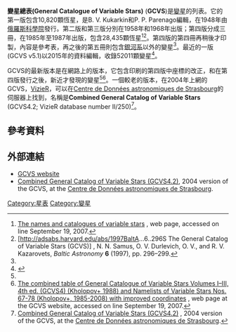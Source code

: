 '''變星總表(General Catalogue of Variable Stars)''' ('''GCVS''')是[[變星|變星]]的列表。它的第一版包含10,820顆恆星，是B. V. Kukarkin和P. P. Parenago編輯，在1948年由[[俄羅斯科學院|俄羅斯科學院]]發行。第二版和第三版分別在1958年和1968年出版；第四版分成三冊，在1985年至1987年出版，包含28,435顆恆星<ref>[http://cdsweb.u-strasbg.fr/afoev/var/edenom.htx The names and catalogues of variable stars] {{Wayback|url=http://cdsweb.u-strasbg.fr/afoev/var/edenom.htx |date=20090621092417 }}, web page, accessed on line September 19, 2007.</ref><ref name="b">[http://adsabs.harvard.edu/abs/1997BaltA...6..296S The General Catalog of Variable Stars (GCVS)] {{Wayback|url=http://adsabs.harvard.edu/abs/1997BaltA...6..296S |date=20070918153615 }}, N. N. Samus, O. V. Durlevich, O. V., and R. V. Kazarovets, ''Baltic Astronomy'' '''6''' (1997), pp. 296–299.</ref>。第四版的第四冊再稍後才印製，內容是參考表，再之後的第五冊則包含[[銀河系|銀河系]]以外的變星<ref name="b" />。最近的一版 (GCVS v5.1)以2015年的資料編輯，收錄52011顆變星<ref>{{cite journal|bibcode=2017ARep...61...80S|title=General catalogue of variable stars: Version GCVS 5.1|journal=Astronomy Reports|volume=61|issue=1|pages=80|last1=Samus'|first1=N. N.|last2=Kazarovets|first2=E. V.|last3=Durlevich|first3=O. V.|last4=Kireeva|first4=N. N.|last5=Pastukhova|first5=E. N.|year=2017|doi=10.1134/S1063772917010085}}</ref>。  

GCVS的最新版本是在網路上的版本，它包含印刷的第四版中座標的改正，和在第四版發行之後，新近才發現的變星<ref name="b" /><ref>[http://www.sai.msu.su/groups/cluster/gcvs/gcvs/iii/html/ The combined table of General Catalogue of Variable Stars Volumes I–III, 4th ed. (GCVS4) (Kholopov+ 1988) and Namelists of Variable Stars Nos. 67-78 (Kholopov+, 1985-2008) with improved coordinates] {{Wayback|url=http://www.sai.msu.su/groups/cluster/gcvs/gcvs/iii/html/ |date=20170916095752 }}, web page at the GCVS website, accessed on line September 19, 2007.</ref>。一個較老的版本，在2004年上網的GCVS，[[VizieR|VizieR]]，可以在[[Centre_de_Données_astronomiques_de_Strasbourg|Centre de Données astronomiques de Strasbourg]]的伺服器上找到，名稱是'''Combined General Catalog of Variable Stars''' (GCVS4.2; VizieR database number II/250)<ref>[http://cdsarc.u-strasbg.fr/viz-bin/Cat?II/250 Combined General Catalog of Variable Stars (GCVS4.2)] {{WebCite|url=https://www.webcitation.org/6D7OEZWkw?url=http://cdsarc.u-strasbg.fr/viz-bin/Cat?II%2F250 |date=20121223054347 |dateformat=iso }}, 2004 version of the GCVS, at the [[Centre_de_Données_astronomiques_de_Strasbourg|Centre de Données astronomiques de Strasbourg]].</ref>。

== 參考資料 ==
{{Reflist}}

== 外部連結 ==
* [http://www.sai.msu.su/groups/cluster/gcvs/gcvs/ GCVS website]{{Wayback|url=http://www.sai.msu.su/groups/cluster/gcvs/gcvs/ |date=20101111150745 }}
* [http://cdsarc.u-strasbg.fr/viz-bin/Cat?II/250 Combined General Catalog of Variable Stars (GCVS4.2)]{{WebCite|url=https://www.webcitation.org/6D7OEZWkw?url=http://cdsarc.u-strasbg.fr/viz-bin/Cat?II%2F250 |date=20121223054347 |dateformat=iso }}, 2004 version of the GCVS, at the [[Centre_de_Données_astronomiques_de_Strasbourg|Centre de Données astronomiques de Strasbourg]].

[[Category:星表|Category:星表]]
[[Category:變星|Category:變星]]